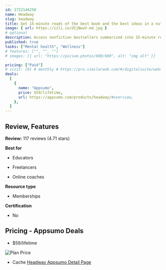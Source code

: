 ```yaml
---
id: 1722144258
name: Headway
slug: headway
title: Get 15-minute reads of the best book and the best ideas in a nutshell based on your goals & needs
image: { url: https://iili.io/dIjNwuV.md.jpg }
# optional
description: Access nonfiction bestsellers summarized into 15-minute readsReceive thousands of actionable insights and tips
published: true
tasks: ["Mental health", "Wellness"]
# features: ["", "", ""]
# images: [{ url: "https://picsum.photos/600/600", alt: "img alt" }]

pricing: ["Paid"]
# visit: [0] # monthly # https://pro.similarweb.com/#/digitalsuite/websiteanalysis/home
deals:
  [
    {
      name: "Appsumo",
      price: $59/lifetime,
      url: https://appsumo.com/products/headway/#overview,
    },
  ]
---
```


## Review, Features

**Review:** 117 reviews (4.71 stars)

**Best for**

- Educators

- Freelancers

- Online coaches

**Resource type**

- Memberships

**Certification**

- No

## Pricing - Appsumo Deals

- $59/lifetime

<Img src="https://iili.io/dIwGmGf.png" alt="Plan Price" />

- Cache [Headway Appsumo Detail Page](https://iili.io/dIwMFje.png)
